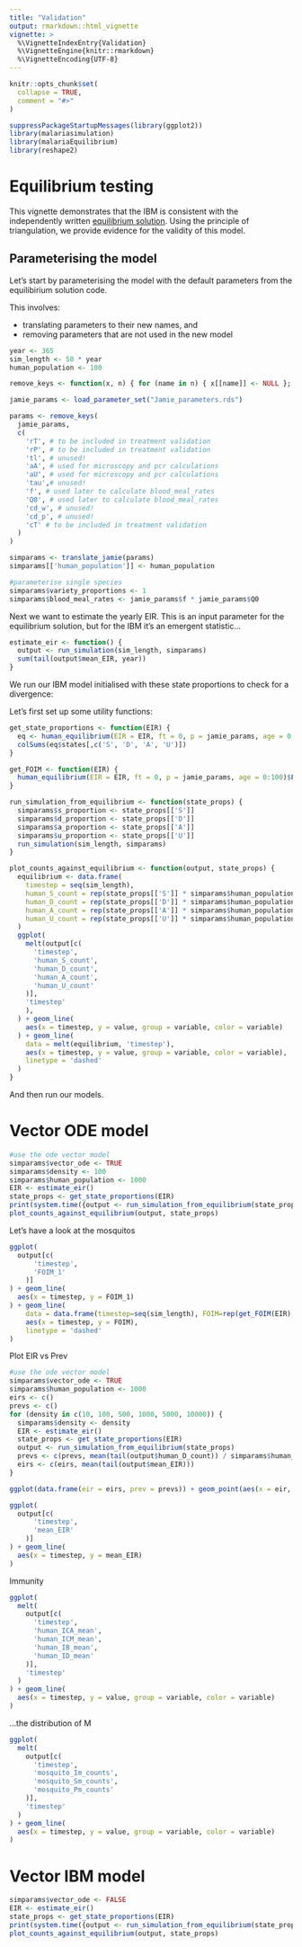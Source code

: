 ```yaml
---
title: "Validation"
output: rmarkdown::html_vignette
vignette: >
  %\VignetteIndexEntry{Validation}
  %\VignetteEngine{knitr::rmarkdown}
  %\VignetteEncoding{UTF-8}
---
```


```r
knitr::opts_chunk$set(
  collapse = TRUE,
  comment = "#>"
)
```

```r
suppressPackageStartupMessages(library(ggplot2))
library(malariasimulation)
library(malariaEquilibrium)
library(reshape2)
```

# Equilibrium testing

This vignette demonstrates that the IBM is consistent with the independently written [equilibrium solution](https://github.com/mrc-ide/malariaEquilibrium). Using the principle of triangulation, we provide evidence for the validity of this model.  

## Parameterising the model

Let's start by parameterising the model with the default parameters from the equilibirium solution code.

This involves:

 * translating parameters to their new names, and
 * removing parameters that are not used in the new model
 
```r
year <- 365
sim_length <- 50 * year
human_population <- 100

remove_keys <- function(x, n) { for (name in n) { x[[name]] <- NULL }; x }

jamie_params <- load_parameter_set("Jamie_parameters.rds")

params <- remove_keys(
  jamie_params,
  c(
    'rT', # to be included in treatment validation
    'rP', # to be included in treatment validation
    'tl', # unused!
    'aA', # used for microscopy and pcr calculations
    'aU', # used for microscopy and pcr calculations
    'tau',# unused!
    'f', # used later to calculate blood_meal_rates
    'Q0', # used later to calculate blood_meal_rates
    'cd_w', # unused!
    'cd_p', # unused!
    'cT' # to be included in treatment validation
  )
)

simparams <- translate_jamie(params)
simparams[['human_population']] <- human_population

#parameterise single species
simparams$variety_proportions <- 1
simparams$blood_meal_rates <- jamie_params$f * jamie_params$Q0
```

Next we want to estimate the yearly EIR. This is an input parameter for the equilibrium solution, but for the IBM it's an emergent statistic...

```r

estimate_eir <- function() {
  output <- run_simulation(sim_length, simparams)
  sum(tail(output$mean_EIR, year))
}
```

We run our IBM model initialised with these state proportions to check for a divergence:

Let's first set up some utility functions:

```r

get_state_proportions <- function(EIR) {
  eq <- human_equilibrium(EIR = EIR, ft = 0, p = jamie_params, age = 0:100)
  colSums(eq$states[,c('S', 'D', 'A', 'U')])
}

get_FOIM <- function(EIR) {
  human_equilibrium(EIR = EIR, ft = 0, p = jamie_params, age = 0:100)$FOIM
}

run_simulation_from_equilibrium <- function(state_props) {
  simparams$s_proportion <- state_props[['S']]
  simparams$d_proportion <- state_props[['D']]
  simparams$a_proportion <- state_props[['A']]
  simparams$u_proportion <- state_props[['U']]
  run_simulation(sim_length, simparams)
}

plot_counts_against_equilibrium <- function(output, state_props) {
  equilibrium <- data.frame(
    timestep = seq(sim_length),
    human_S_count = rep(state_props[['S']] * simparams$human_population, sim_length),
    human_D_count = rep(state_props[['D']] * simparams$human_population, sim_length),
    human_A_count = rep(state_props[['A']] * simparams$human_population, sim_length),
    human_U_count = rep(state_props[['U']] * simparams$human_population, sim_length)
  )
  ggplot(
    melt(output[c(
      'timestep',
      'human_S_count',
      'human_D_count',
      'human_A_count',
      'human_U_count'
    )],
    'timestep'
    ),
  ) + geom_line(
    aes(x = timestep, y = value, group = variable, color = variable)
  ) + geom_line(
    data = melt(equilibrium, 'timestep'),
    aes(x = timestep, y = value, group = variable, color = variable),
    linetype = 'dashed'
  )
}
```

And then run our models.

# Vector ODE model

```r
#use the ode vector model
simparams$vector_ode <- TRUE
simparams$density <- 100
simparams$human_population <- 1000
EIR <- estimate_eir()
state_props <- get_state_proportions(EIR)
print(system.time({output <- run_simulation_from_equilibrium(state_props)}))
plot_counts_against_equilibrium(output, state_props)
```


Let's have a look at the mosquitos

```r
ggplot(
  output[c(
      'timestep',
      'FOIM_1'
    )]
) + geom_line(
  aes(x = timestep, y = FOIM_1)
) + geom_line(
    data = data.frame(timestep=seq(sim_length), FOIM=rep(get_FOIM(EIR), sim_length)),
    aes(x = timestep, y = FOIM),
    linetype = 'dashed'
)
```


Plot EIR vs Prev

```r
#use the ode vector model
simparams$vector_ode <- TRUE
simparams$human_population <- 1000
eirs <- c()
prevs <- c()
for (density in c(10, 100, 500, 1000, 5000, 10000)) {
  simparams$density <- density
  EIR <- estimate_eir()
  state_props <- get_state_proportions(EIR)
  output <- run_simulation_from_equilibrium(state_props)
  prevs <- c(prevs, mean(tail(output$human_D_count)) / simparams$human_population)
  eirs <- c(eirs, mean(tail(output$mean_EIR)))
}

ggplot(data.frame(eir = eirs, prev = prevs)) + geom_point(aes(x = eir, y = prev))
```


```r
ggplot(
  output[c(
      'timestep',
      'mean_EIR'
    )]
) + geom_line(
  aes(x = timestep, y = mean_EIR)
)
```

Immunity

```r
ggplot(
  melt(
    output[c(
      'timestep',
      'human_ICA_mean',
      'human_ICM_mean',
      'human_IB_mean',
      'human_ID_mean'
    )],
    'timestep'
  )
) + geom_line(
  aes(x = timestep, y = value, group = variable, color = variable)
)
```

...the distribution of M

```r
ggplot(
  melt(
    output[c(
      'timestep',
      'mosquito_Im_counts',
      'mosquito_Sm_counts',
      'mosquito_Pm_counts'
    )],
    'timestep'
  )
) + geom_line(
  aes(x = timestep, y = value, group = variable, color = variable)
)
```

# Vector IBM model

```r
simparams$vector_ode <- FALSE
EIR <- estimate_eir()
state_props <- get_state_proportions(EIR)
print(system.time({output <- run_simulation_from_equilibrium(state_props)}))
plot_counts_against_equilibrium(output, state_props)
```


